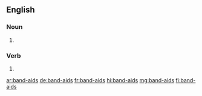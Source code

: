 {{also|bandaids}}
==English==

===Noun===
{{head|en|noun plural form}}

# {{plural of|band-aid|lang=en}}

===Verb===
{{head|en|verb form}}

# {{en-third-person singular of|band-aid}}

[[ar:band-aids]]
[[de:band-aids]]
[[fr:band-aids]]
[[hi:band-aids]]
[[mg:band-aids]]
[[fi:band-aids]]